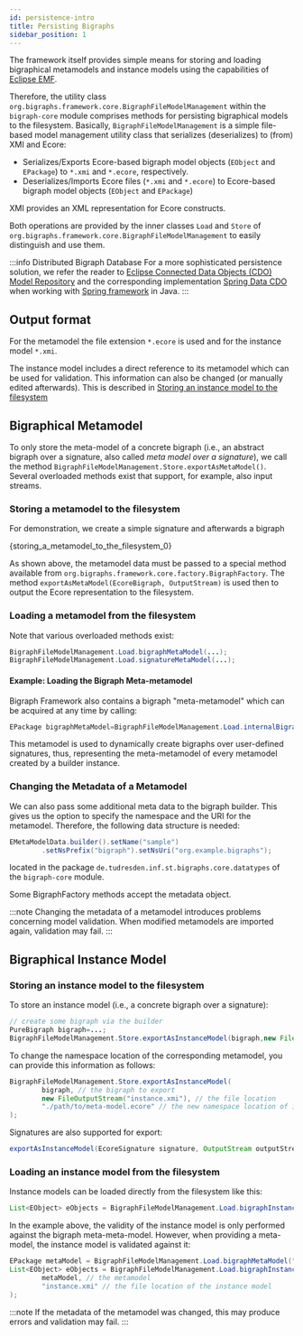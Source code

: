 ```yaml
---
id: persistence-intro
title: Persisting Bigraphs
sidebar_position: 1
---
```



The framework itself provides simple means for storing and loading bigraphical metamodels and instance models using the
capabilities of [Eclipse EMF](https://www.eclipse.org/modeling/emf/).

Therefore, the utility class `org.bigraphs.framework.core.BigraphFileModelManagement` within the `bigraph-core`
module comprises methods for persisting bigraphical models to the filesystem.
Basically, `BigraphFileModelManagement` is a simple file-based model
management utility class that serializes (deserializes) to (from) XMI and Ecore:
- Serializes/Exports Ecore-based bigraph model objects (`EObject` and `EPackage`) to `*.xmi` and `*.ecore`, respectively.
- Deserializes/Imports Ecore files (`*.xmi` and `*.ecore`) to Ecore-based bigraph model objects (`EObject` and `EPackage`)

XMI provides an XML representation for Ecore constructs.

Both operations are provided by the inner classes `Load` and `Store` of `org.bigraphs.framework.core.BigraphFileModelManagement`
to easily distinguish and use them.

:::info Distributed Bigraph Database
For a more sophisticated persistence solution, we refer the reader to [Eclipse Connected Data Objects (CDO) Model Repository](https://projects.eclipse.org/projects/modeling.emf.cdo) and the corresponding implementation [Spring Data CDO](https://github.com/bigraph-toolkit-suite/spring-data-cdo) when working with [Spring framework](https://spring.io/) in Java.
:::

## Output format

For the metamodel the file extension `*.ecore` is used and for the instance model `*.xmi`.

The instance model includes a direct reference to its metamodel which can be used for validation.
This information can also be changed (or manually edited afterwards).
This is described in [Storing an instance model to the filesystem](#storing-an-instance-model-to-the-filesystem)

## Bigraphical Metamodel

To only store the meta-model of a concrete bigraph (i.e., an abstract bigraph over a signature, also called *meta model
over a signature*), we call the method `BigraphFileModelManagement.Store.exportAsMetaModel()`.
Several overloaded methods exist that support, for example, also input streams.

### Storing a metamodel to the filesystem

For demonstration, we create a simple signature and afterwards a bigraph

<CodeBlock className="language-java">{storing_a_metamodel_to_the_filesystem_0}</CodeBlock>

As shown above, the metamodel data must be passed to a special method available
from `org.bigraphs.framework.core.factory.BigraphFactory`. The
method `exportAsMetaModel(EcoreBigraph, OutputStream)` is used then to output the Ecore representation to the
filesystem.

### Loading a metamodel from the filesystem

Note that various overloaded methods exist:

```java
BigraphFileModelManagement.Load.bigraphMetaModel(...);
BigraphFileModelManagement.Load.signatureMetaModel(...);
```

#### Example: Loading the Bigraph Meta-metamodel

Bigraph Framework also contains a bigraph "meta-metamodel" which can be acquired at any time by calling:

```java
EPackage bigraphMetaModel=BigraphFileModelManagement.Load.internalBigraphMetaMetaModel();
```

This metamodel is used to dynamically create bigraphs over user-defined signatures, thus, representing the
meta-metamodel of every metamodel created by a builder instance.

### Changing the Metadata of a Metamodel

We can also pass some additional meta data to the bigraph builder.
This gives us the option to specify the namespace and the URI for the metamodel.
Therefore, the following data structure is needed:

```java
EMetaModelData.builder().setName("sample")
        .setNsPrefix("bigraph").setNsUri("org.example.bigraphs");
```

located in the package `de.tudresden.inf.st.bigraphs.core.datatypes` of the `bigraph-core` module.

Some BigraphFactory methods accept the metadata object.

:::note
Changing the metadata of a metamodel introduces problems concerning model validation.
When modified metamodels are imported again, validation may fail.
:::

## Bigraphical Instance Model

### Storing an instance model to the filesystem

To store an instance model (i.e., a concrete bigraph over a signature):

```java
// create some bigraph via the builder
PureBigraph bigraph=...;
BigraphFileModelManagement.Store.exportAsInstanceModel(bigraph,new FileOutputStream("instance-model.xmi"));
```

To change the namespace location of the corresponding metamodel, you can provide this information as follows:

```java
BigraphFileModelManagement.Store.exportAsInstanceModel(
        bigraph, // the bigraph to export
        new FileOutputStream("instance.xmi"), // the file location
        "./path/to/meta-model.ecore" // the new namespace location of its metamodel
);
```

Signatures are also supported for export:

```java
exportAsInstanceModel(EcoreSignature signature, OutputStream outputStream)
```

### Loading an instance model from the filesystem

Instance models can be loaded directly from the filesystem like this:

```java
List<EObject> eObjects = BigraphFileModelManagement.Load.bigraphInstanceModel("instance.xmi");
```

In the example above, the validity of the instance model is only performed against the bigraph meta-meta-model. However,
when providing a meta-model, the instance model is validated against it:

```java
EPackage metaModel = BigraphFileModelManagement.Load.bigraphMetaModel("meta-model.ecore");
List<EObject> eObjects = BigraphFileModelManagement.Load.bigraphInstanceModel(
        metaModel, // the metamodel
        "instance.xmi" // the file location of the instance model
);
```

:::note
If the metadata of the metamodel was changed, this may produce errors and validation may fail.
:::

